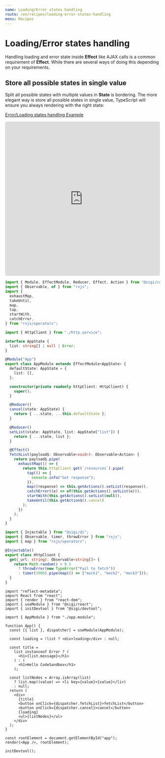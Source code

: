 ```yaml
---
name: Loading/Error states handling
route: /en/recipes/loading-error-states-handling
menu: Recipes
---
```


# Loading/Error states handling

Handling loading and error state inside **Effect** like AJAX calls is a common requirement of **Effect**. While there are several ways of doing this depending on your requirements.

## Store all possible states in single value

Split all possible states with multiple values in **State** is bordering. The more elegant way is store all possible states in single value, TypeScript will ensure you always rendering with the right state:

[Error/Loading states handling Example](/s/sigi-recipes-error-loading-handling-86hyk?file=/src/index.tsx)

<iframe
  src="https://codesandbox.io/embed/sigi-recipes-error-loading-handling-86hyk?fontsize=14&hidenavigation=1&theme=dark"
  style="width:100%; height:500px; border:0; border-radius: 4px; overflow:hidden;"
  title="sigi-recipes-error-loading-handling"
  allow="accelerometer; ambient-light-sensor; camera; encrypted-media; geolocation; gyroscope; hid; microphone; midi; payment; usb; vr; xr-spatial-tracking"
  sandbox="allow-forms allow-modals allow-popups allow-presentation allow-same-origin allow-scripts"
></iframe>

```ts
import { Module, EffectModule, Reducer, Effect, Action } from "@sigi/core";
import { Observable, of } from "rxjs";
import {
  exhaustMap,
  takeUntil,
  map,
  tap,
  startWith,
  catchError,
} from "rxjs/operators";

import { HttpClient } from "./http.service";

interface AppState {
  list: string[] | null | Error;
}

@Module("App")
export class AppModule extends EffectModule<AppState> {
  defaultState: AppState = {
    list: [],
  };

  constructor(private readonly httpClient: HttpClient) {
    super();
  }

  @Reducer()
  cancel(state: AppState) {
    return { ...state, ...this.defaultState };
  }

  @Reducer()
  setList(state: AppState, list: AppState["list"]) {
    return { ...state, list };
  }

  @Effect()
  fetchList(payload$: Observable<void>): Observable<Action> {
    return payload$.pipe(
      exhaustMap(() => {
        return this.httpClient.get(`/resources`).pipe(
          tap(() => {
            console.info("Got response");
          }),
          map((response) => this.getActions().setList(response)),
          catchError((e) => of(this.getActions().setList(e))),
          startWith(this.getActions().setList(null)),
          takeUntil(this.getAction$().cancel)
        );
      })
    );
  }
}
```

```ts
import { Injectable } from "@sigi/di";
import { Observable, timer, throwError } from "rxjs";
import { map } from "rxjs/operators";

@Injectable()
export class HttpClient {
  get(_url: string): Observable<string[]> {
    return Math.random() > 0.5
      ? throwError(new TypeError("Fail to fetch"))
      : timer(3000).pipe(map(() => ["mock1", "mock2", "mock3"]));
  }
}
```

```tsx
import "reflect-metadata";
import React from "react";
import { render } from "react-dom";
import { useModule } from "@sigi/react";
import { initDevtool } from "@sigi/devtool";

import { AppModule } from "./app.module";

function App() {
  const [{ list }, dispatcher] = useModule(AppModule);

  const loading = !list ? <div>loading</div> : null;

  const title =
    list instanceof Error ? (
      <h1>{list.message}</h1>
    ) : (
      <h1>Hello CodeSandbox</h1>
    );

  const listNodes = Array.isArray(list)
    ? list.map((value) => <li key={value}>{value}</li>)
    : null;
  return (
    <div>
      {title}
      <button onClick={dispatcher.fetchList}>fetchList</button>
      <button onClick={dispatcher.cancel}>cancel</button>
      {loading}
      <ul>{listNodes}</ul>
    </div>
  );
}

const rootElement = document.getElementById("app");
render(<App />, rootElement);

initDevtool();
```
